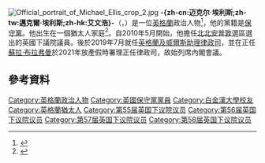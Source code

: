 {{NoteTA
|T=zh-cn:迈克尔·埃利斯;zh-tw:邁克爾·埃利斯;zh-hk:艾文浩
|1=zh-cn:埃利斯;zh-tw:埃利斯;zh-hk:艾文浩
|G1=PoliticiansUK
}}
[[File:Official_portrait_of_Michael_Ellis_crop_2.jpg|thumb]]
'''-{zh-cn:迈克尔·埃利斯;zh-tw:邁克爾·埃利斯;zh-hk:艾文浩}-'''（{{lang-en|Michael Ellis}}，{{bd|1967年|10月13日}}）是一位[[英格蘭|英格蘭]]政治人物<ref>{{London Gazette |issue=59418 |date=13 May 2010 |startpage=8744}}</ref>，他的黨籍是[[保守黨_(英國)|保守黨]]。他出生在一個猶太人家庭<ref name="JC">{{cite news|title=New Jewish ministers and the Miliband rivalry|author=Jessica Elgot|newspaper=The Jewish Chronicle|url=http://www.thejc.com/news/uk-news/31823/new-jewish-ministers-and-miliband-rivalry|accessdate=9 May 2015|archive-date=2018-09-22|archive-url=https://web.archive.org/web/20180922111743/https://www.thejc.com/news/uk-news/31823/new-jewish-ministers-and-miliband-rivalry|dead-url=no}}</ref>。自2010年5月開始，他擔任[[北北安普敦_(英國國會選區)|北北安普敦]]選區選出的英國下議院議員。後於2019年7月就任[[英格蘭及威爾斯助理律政司|英格蘭及威爾斯助理律政司]]，並在正任[[蘇拉·布拉弗曼|蘇拉·布拉弗曼]]於2021年放產假時署理正任律政司，故始列席內閣會議。

==參考資料==
{{Reflist}}

{{normdaten}}
{{DEFAULTSORT: Ellis, Michael}}
[[Category:英格蘭政治人物|Category:英格蘭政治人物]]
[[Category:英國保守黨黨員|Category:英國保守黨黨員]]
[[Category:白金漢大學校友|Category:白金漢大學校友]]
[[Category:英格蘭猶太人|Category:英格蘭猶太人]]
[[Category:第55届英国下议院议员|Category:第55届英国下议院议员]]
[[Category:第56届英国下议院议员|Category:第56届英国下议院议员]]
[[Category:第57届英国下议院议员|Category:第57届英国下议院议员]]
[[Category:第58届英国下议院议员|Category:第58届英国下议院议员]]
{{UK-poli-bio-stub}}